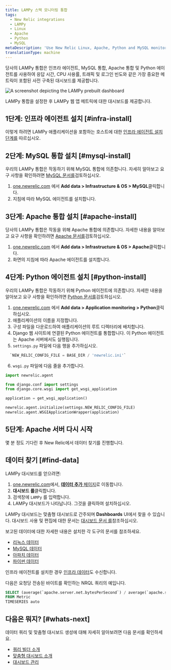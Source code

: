 ```yaml
---
title: LAMPy 스택 모니터링 통합
tags:
  - New Relic integrations
  - LAMPy
  - Linux
  - Apache
  - Python
  - MySQL
metaDescription: 'Use New Relic Linux, Apache, Python and MySQL monitoring to get a dashboard with metrics from your LAMPy application.'
translationType: machine
---
```



당사의 LAMPy 통합은 인프라 에이전트, MySQL 통합, Apache 통합 및 Python 에이전트를 사용하여 응답 시간, CPU 사용률, 트래픽 및 로그인 빈도와 같은 가장 중요한 메트릭이 포함된 사전 구축된 대시보드를 제공합니다.

<img
  title="Lampy dashboard"
  alt="A screenshot depicting the LAMPy prebuilt dashboard"
  src={infrastructureLampyDashboard}
/>

<figcaption>
  LAMPy 통합을 설정한 후 LAMPy 웹 앱 메트릭에 대한 대시보드를 제공합니다.
</figcaption>

## 1단계: 인프라 에이전트 설치 [#infra-install]

이렇게 하려면 LAMPy 애플리케이션을 포함하는 호스트에 대한 [인프라 에이전트 설치 단계를](/docs/infrastructure/install-infrastructure-agent/linux-installation/install-infrastructure-monitoring-agent-linux) 따르십시오.

## 2단계: MySQL 통합 설치 [#mysql-install]

우리의 LAMPy 통합은 작동하기 위해 MySQL 통합에 의존합니다. 자세히 알아보고 요구 사항을 확인하려면 [MySQL 문서를](https://docs.newrelic.com/install/mysql/)검토하십시오.

1. [one.newrelic.com](https://one.newrelic.com) 에서 **Add data > Infrastructure & OS > MySQL**클릭합니다.
2. 지침에 따라 MySQL 에이전트를 설치합니다.

## 3단계: Apache 통합 설치 [#apache-install]

당사의 LAMPy 통합은 작동을 위해 Apache 통합에 의존합니다. 자세한 내용을 알아보고 요구 사항을 확인하려면 [Apache 문서를](/docs/infrastructure/host-integrations/host-integrations-list/apache-monitoring-integration/)검토하십시오.

1. [one.newrelic.com](https://one.newrelic.com) 에서 **Add data > Infrastructure & OS > Apache**클릭합니다.
2. 화면의 지침에 따라 Apache 에이전트를 설치합니다.

## 4단계: Python 에이전트 설치 [#python-install]

우리의 LAMPy 통합은 작동하기 위해 Python 에이전트에 의존합니다. 자세한 내용을 알아보고 요구 사항을 확인하려면 [Python 문서를](/docs/apm/agents/python-agent/getting-started/introduction-new-relic-python/)검토하십시오.

1. [one.newrelic.com](https://one.newrelic.com) 에서 **Add data > Application monitoring > Python**클릭하십시오.
2. 애플리케이션의 이름을 지정합니다.
3. 구성 파일을 다운로드하여 애플리케이션의 루트 디렉터리에 배치합니다.
4. Django 웹 사이트에 연결된 Python 에이전트를 통합합니다. 이 Python 에이전트는 Apache 서버에서도 실행됩니다.
5. `settings.py` 파일에 다음 행을 추가하십시오.

```py
  `NEW_RELIC_CONFIG_FILE = BASE_DIR / 'newrelic.ini'`
```

6. `wsgi.py` 파일에 다음 줄을 추가합니다.

```py
import newrelic.agent

from django.conf import settings 
from django.core.wsgi import get_wsgi_application

application = get_wsgi_application()

newrelic.agent.initialize(settings.NEW_RELIC_CONFIG_FILE)
newrelic.agent.WSGIApplicationWrapper(application)

```

## 5단계: Apache 서버 다시 시작

몇 분 정도 기다린 후 New Relic에서 데이터 찾기를 진행합니다.

## 데이터 찾기 [#find-data]

LAMPy 대시보드를 얻으려면:

1. [one.newrelic.com](https://one.newrelic.com)에서, [**데이터 추가** 페이지](https://one.newrelic.com/marketplace)로 이동합니다.
2. **대시보드 를**클릭합니다.
3. 검색창에 `LAMPy` 를 입력합니다.
4. LAMPy 대시보드가 나타납니다. 그것을 클릭하여 설치하십시오.

LAMPy 대시보드는 맞춤형 대시보드로 간주되며 **Dashboards** UI에서 찾을 수 있습니다. 대시보드 사용 및 편집에 대한 문서는 [대시보드 문서 를](/docs/query-your-data/explore-query-data/dashboards/introduction-dashboards)참조하십시오.

보고된 데이터에 대한 자세한 내용은 설치한 각 도구의 문서를 참조하세요.

* [리눅스 데이터](/docs/infrastructure/install-infrastructure-agent/linux-installation/install-infrastructure-monitoring-agent-linux/)
* [MySQL 데이터](https://docs.newrelic.com/install/mysql/#metrics)
* [아파치 데이터](/docs/infrastructure/host-integrations/host-integrations-list/apache-monitoring-integration/)
* [파이썬 데이터](/docs/apm/agents/python-agent/getting-started/introduction-new-relic-python/)

인프라 에이전트를 설치한 경우 [인프라 데이터](/docs/infrastructure/manage-your-data/data-instrumentation/default-infrastructure-monitoring-data/#infrastructure-events)도 수신합니다.

다음은 요청당 전송된 바이트를 확인하는 NRQL 쿼리의 예입니다.

```sql
SELECT (average(`apache.server.net.bytesPerSecond`) / average(`apache.server.net.requestsPerSecond`)) as 'Bytes sent per request' 
FROM Metric 
TIMESERIES auto
```

## 다음은 뭐지? [#whats-next]

데이터 쿼리 및 맞춤형 대시보드 생성에 대해 자세히 알아보려면 다음 문서를 확인하세요.

* [쿼리 빌더 소개](/docs/query-your-data/explore-query-data/query-builder/introduction-query-builder)
* [맞춤형 대시보드 소개](/docs/query-your-data/explore-query-data/dashboards/introduction-dashboards)
* [대시보드 관리](/docs/query-your-data/explore-query-data/dashboards/manage-your-dashboard)